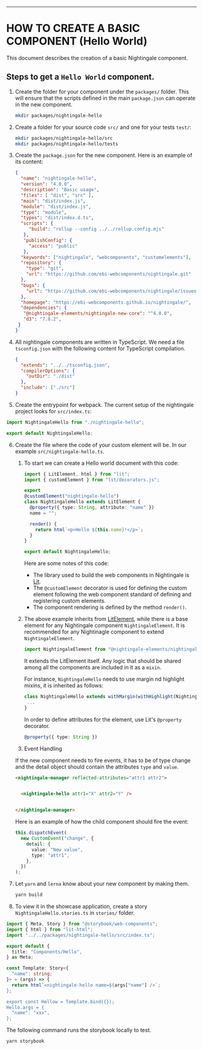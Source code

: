 <Meta title="Creating a component" />

---

# HOW TO CREATE A BASIC COMPONENT (Hello World)

This document describes the creation of a basic Nightingale component.

## Steps to get a `Hello World` component.

1. Create the folder for your component under the `packages/` folder. This will ensure that the scripts defined in the main `package.json` can operate in the new component.
   ```bash
   mkdir packages/nightingale-hello
   ```
2. Create a folder for your source code `src/` and one for your tests `test/`:
   ```bash
   mkdir packages/nightingale-hello/src
   mkdir packages/nightingale-hello/tests
   ```
3. Create the `package.json` for the new component. Here is an example of its content:

   ```json
   {
     "name": "nightingale-hello",
     "version": "4.0.0",
     "description": "Basic usage",
     "files": [ "dist", "src" ],
     "main": "dist/index.js",
     "module": "dist/index.js",
     "type": "module",
     "types": "dist/index.d.ts",
     "scripts": {
        "build": "rollup --config ../../rollup.config.mjs"
      },
      "publishConfig": {
        "access": "public"
      },
     "keywords": ["nightingale", "webcomponents", "customelements"],
     "repository": {
       "type": "git",
       "url": "https://github.com/ebi-webcomponents/nightingale.git"
     },
     "bugs": {
       "url": "https://github.com/ebi-webcomponents/nightingale/issues"
     },
     "homepage": "https://ebi-webcomponents.github.io/nightingale/",
     "dependencies": {
      "@nightingale-elements/nightingale-new-core": "^4.0.0",
      "d3": "7.8.2",
    }
   }

   ```

4. All nightingale components are written in TypeScript. We need a file `tsconfig.json` with the following content for TypeScript compilation.

   ```json
   {
     "extends": "../../tsconfig.json",
     "compilerOptions": {
       "outDir": "./dist"
     },
     "include": ["./src"]
   }
   ```

5. Create the entrypoint for webpack. The current setup of the nightingale project looks for `src/index.ts`:

 ```typescript
 import NightingaleHello from "./nightingale-hello";

 export default NightingaleHello;
 ```

6. Create the file where the code of your custom element will be. In our example `src/nightingale-hello.ts`.

   1. To start we can create a Hello world document with this code:

      ```typescript
      import { LitElement, html } from "lit";
      import { customElement } from "lit/decorators.js";

      export
      @customElement("nightingale-hello")
      class NightingaleHello extends LitElement {
        @property({ type: String, attribute: "name" })
        name = "";

        render() {
          return html`<p>Hello ${this.name}!</p>`;
        }
      }

      export default NightingaleHello;
      ```

      Here are some notes of this code:

      - The library used to build the web components in Nightingale is [Lit](https://lit.dev/docs/).
      - The `@customElement` decorator is used for defining the custom element following the web component standard of defining and registering custom elements.
      - The component rendering is defined by the method `render()`.

   2. The above example inherits from [LitElement](https://lit.dev/docs/api/LitElement/), while there is a base element for any Nightingale component `NightingaleElement`.
   It is recommended for any Nightinagle component to extend `NightingaleElement`.

      ```typescript
      import NightingaleElement from "@nightingale-elements/nightingale-new-core";
      ```

      It extends the LitElement itself. Any logic that should be shared among all the components are included in it as a `mixin`.

      For instance, `NightingaleHello` needs to use margin nd highlight mixins, it is inherited as follows:

      ```typescript
      class NightingaleHello extends withMargin(withHighlight(NightingaleElement)) {
       ...
      }
      ```
      
      In order to define attributes for the element, use Lit's `@property` decorator. 

      ```typescript
      @property({ type: String })
      ```

   3. Event Handling

   If the new component needs to fire events, it has to be of type change and the detail object should contain the attributes `type` and `value`.

   ```html
   <nightingale-manager reflected-attributes="attr1 attr2">


     <nightingale-hello attr1="X" attr2="Y" />


   </nightingale-manager>
   ```

   Here is an example of how the child component should fire the event:

   ```typescript
   this.dispatchEvent(
     new CustomEvent("change", {
       detail: {
         value: "New value",
         type: "attr1",
       },
     })
   );
   ```

7. Let `yarn` and `lerna` know about your new component by making them.

   ```bash
   yarn build
   ```

8. To view it in the showcase application, create a story `NightingaleHello.stories.ts` in `stories/` folder. 

  ```typescript
  import { Meta, Story } from "@storybook/web-components";
  import { html } from "lit-html";
  import "../../packages/nightingale-hello/src/index.ts";

  export default {
    title: "Components/Hello",
  } as Meta;

  const Template: Story<{
    "name": string;
  }> = (args) => {
    return html`<nightingale-hello name=${args["name"] />`;
  };

  export const Hellow = Template.bind({});
  Hello.args = {
    "name": "xxx",
  };
  ```

  The following command runs the storybook locally to test.

   ```bash
   yarn storybook
   ```
```
